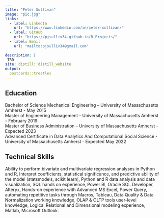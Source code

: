 ```yaml
---
title: "Peter Sullivan"
image: "pic.jpg"
links:
  - label: LinkedIn
    url: "https://www.linkedin.com/in/peter-sullivan/"
  - label: GitHub
    url: "https://pjsulliv34.github.io/R-Projects/"
  - label: Email
    url: "mailto:pjsulliv34@gmail.com"
    
description: |
 TBD
site: distill::distill_website
output:
  postcards::trestles
---
```


## Education
Bachelor of Science Mechanical Engineering – University of Massachusetts Amherst - May 2015<br />
Master of Engineering Management – University of Massachusetts Amherst - February 2019<br />
Master of Business Administration – University of Massachusetts Amherst - Expected 2023<br />
Advanced Certificate in Data Analytics And Computational Social Science - University of Massachusetts Amherst - Expected May 2022
 
## Technical Skills
Ability to perform bivariate and multivariate regression analyses in Python and R, Interpret coefficients, statistical significance, and predictive ability of the model (statsmodels, scikit learn), Python and R data analysis and data visualization, SQL hands on experience, Power BI, Oracle SQL Developer, Alteryx, Hands-on experience with Advanced MS Excel, Power Query, automating repetitive tasks through Macros, Tableau, Data Quality & Data Normalization working knowledge, OLAP & OLTP tools user-level knowledge, Logical Relational and Dimensional modeling experience, Matlab, Microsoft Outlook.

